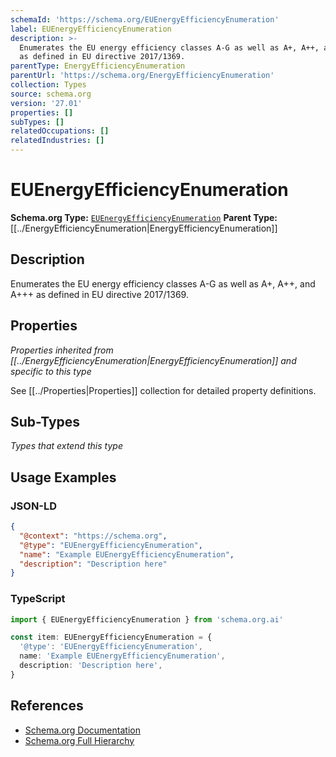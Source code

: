 ```yaml
---
schemaId: 'https://schema.org/EUEnergyEfficiencyEnumeration'
label: EUEnergyEfficiencyEnumeration
description: >-
  Enumerates the EU energy efficiency classes A-G as well as A+, A++, and A+++
  as defined in EU directive 2017/1369.
parentType: EnergyEfficiencyEnumeration
parentUrl: 'https://schema.org/EnergyEfficiencyEnumeration'
collection: Types
source: schema.org
version: '27.01'
properties: []
subTypes: []
relatedOccupations: []
relatedIndustries: []
---
```

# EUEnergyEfficiencyEnumeration

**Schema.org Type:** [`EUEnergyEfficiencyEnumeration`](https://schema.org/EUEnergyEfficiencyEnumeration)
**Parent Type:** [[../EnergyEfficiencyEnumeration|EnergyEfficiencyEnumeration]]

## Description

Enumerates the EU energy efficiency classes A-G as well as A+, A++, and A+++ as defined in EU directive 2017/1369.

## Properties

*Properties inherited from [[../EnergyEfficiencyEnumeration|EnergyEfficiencyEnumeration]] and specific to this type*

See [[../Properties|Properties]] collection for detailed property definitions.

## Sub-Types

*Types that extend this type*

## Usage Examples

### JSON-LD

```json
{
  "@context": "https://schema.org",
  "@type": "EUEnergyEfficiencyEnumeration",
  "name": "Example EUEnergyEfficiencyEnumeration",
  "description": "Description here"
}
```

### TypeScript

```typescript
import { EUEnergyEfficiencyEnumeration } from 'schema.org.ai'

const item: EUEnergyEfficiencyEnumeration = {
  '@type': 'EUEnergyEfficiencyEnumeration',
  name: 'Example EUEnergyEfficiencyEnumeration',
  description: 'Description here',
}
```

## References

- [Schema.org Documentation](https://schema.org/EUEnergyEfficiencyEnumeration)
- [Schema.org Full Hierarchy](https://schema.org/docs/full.html)
